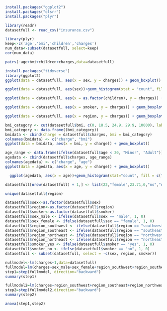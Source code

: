 ```r
install.packages("ggplot2")
install.packages("olsrr")
install.packages("plyr")
```

```r
library(readr)
datasetfull <- read_csv("insurance.csv")
```
```r
library(plyr)
keep<-c('age','bmi','children','charges')
num_data<-subset(datasetfull, select=keep)
cor(num_data)
```
```r
pairs(~age+bmi+children+charges,data=datasetfull)
```

```r
install.packages("tidyverse")
library(ggplot2)
ggplot(data = datasetfull, aes(x = sex, y = charges)) + geom_boxplot()
```
```r
ggplot(data = datasetfull, aes(sex))+geom_histogram(stat = "count", fill = c("orange", "blue"))
```

```r

ggplot(data = datasetfull, aes(x = as.factor(children), y = charges)) + geom_boxplot()
```

```r
ggplot(data = datasetfull, aes(x = smoker, y = charges)) + geom_boxplot()
```

```r
ggplot(data = datasetfull, aes(x = region, y = charges)) + geom_boxplot()
```
```r
bmi_category <- cut(datasetfull$bmi, c(0, 18.5, 24.9, 29.9, 10000), labels = c("Underweight","Healthy weight","Overweight","Obese"), right = FALSE)
bmi_category <- data.frame((bmi_category))
bmidata <- cbind(charge = datasetfull$charges, bmi = bmi_category)
colnames(bmidata) <- c("charge", "bmi")
ggplot(data = bmidata, aes(x = bmi, y = charge)) + geom_boxplot()
```
```r
age_range <- data.frame(ifelse(datasetfull$age < 20, "Minor", "Adult"))
agedata <- cbind(datasetfull$charges, age_range)
colnames(agedata) <- c("charge", "age")
ggplot(data = agedata, aes(x = age, y = charge)) + geom_boxplot()
```
```r
  ggplot(agedata, aes(x = age))+geom_histogram(stat="count", fill = c("orange", "blue"))
```


```r
datasetfull[nrow(datasetfull) + 1,] <- list(22,"female",23.71,0,"no","northeast",5503.7768)
```

```r
unique(datasetfull$region)
```

```r
datasetfull$sex<-as.factor(datasetfull$sex)
datasetfull$region<-as.factor(datasetfull$region)
datasetfull$smoker<-as.factor(datasetfull$smoker)
datasetfull$sex_male <- ifelse(datasetfull$sex == "male", 1, 0)
datasetfull$sex_female <- ifelse(datasetfull$sex == "female", 1, 0)
datasetfull$region_southwest <- ifelse(datasetfull$region == "southwest", 1, 0)
datasetfull$region_southeast <- ifelse(datasetfull$region == "southeast", 1, 0)
datasetfull$region_northwest <- ifelse(datasetfull$region == "northwest", 1, 0)
datasetfull$region_northeast <- ifelse(datasetfull$region == "northeast", 1, 0)
datasetfull$smoker_yes <- ifelse(datasetfull$smoker == "yes", 1, 0)
datasetfull$smoker_no <- ifelse(datasetfull$smoker == "no", 1, 0)
datasetfull <- subset(datasetfull, select = -c(sex, region, smoker))
```



```r
nullmodel<-lm(charges~1,data=datasetfull)
fullmodel=lm(charges~sex_male+sex_female+region_southwest+region_southeast+region_northwest+region_northeast+age+bmi+children+smoker_yes+smoker_no,data=datasetfull)
step1=step(fullmodel, direction="backward")
summary(step1)
```

```r
fullmodel2=lm(charges~region_southwest+region_southeast+region_northwest+region_northeast+age+bmi+children+sex_male*smoker_yes+sex_female*smoker_no+sex_male*smoker_no+sex_male*smoker_yes,data=datasetfull)
step2=step(fullmodel2,direction="backward")
summary(step2)
```
```r
anova(step1,step2)
```

